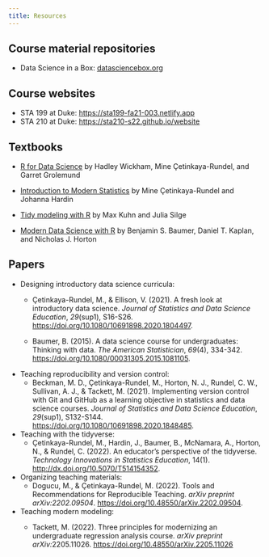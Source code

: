 ```yaml
---
title: Resources
---
```


## Course material repositories

-   Data Science in a Box: [datasciencebox.org](https://datasciencebox.org/)

## Course websites

-   STA 199 at Duke: [https://sta199-fa21-003.netlify.app](https://sta199-fa21-003.netlify.app/)
-   STA 210 at Duke: <https://sta210-s22.github.io/website>

## Textbooks

-   [R for Data Science](https://r4ds.hadley.nz/) by Hadley Wickham, Mine Çetinkaya-Rundel, and Garret Grolemund

-   [Introduction to Modern Statistics](https://openintro-ims.netlify.app/) by Mine Çetinkaya-Rundel and Johanna Hardin

-   [Tidy modeling with R](https://www.tmwr.org/) by Max Kuhn and Julia Silge

-   [Modern Data Science with R](https://mdsr-book.github.io/mdsr2e/) by Benjamin S. Baumer, Daniel T. Kaplan, and Nicholas J. Horton

## Papers

-   Designing introductory data science curricula:
    -   Çetinkaya-Rundel, M., & Ellison, V. (2021). A fresh look at introductory data science. *Journal of Statistics and Data Science Education*, *29*(sup1), S16-S26. <https://doi.org/10.1080/10691898.2020.1804497>.

    -   Baumer, B. (2015). A data science course for undergraduates: Thinking with data. *The American Statistician*, *69*(4), 334-342. <https://doi.org/10.1080/00031305.2015.1081105>.
-   Teaching reproducibility and version control:
    -   Beckman, M. D., Çetinkaya-Rundel, M., Horton, N. J., Rundel, C. W., Sullivan, A. J., & Tackett, M. (2021). Implementing version control with Git and GitHub as a learning objective in statistics and data science courses. *Journal of Statistics and Data Science Education*, *29*(sup1), S132-S144. <https://doi.org/10.1080/10691898.2020.1848485>.
-   Teaching with the tidyverse:
    -   Çetinkaya-Rundel, M., Hardin, J., Baumer, B., McNamara, A., Horton, N., & Rundel, C. (2022). An educator's perspective of the tidyverse. *Technology Innovations in Statistics Education*, 14(1). <http://dx.doi.org/10.5070/T514154352>.
-   Organizing teaching materials:
    -   Dogucu, M., & Çetinkaya-Rundel, M. (2022). Tools and Recommendations for Reproducible Teaching. *arXiv preprint arXiv:2202.09504*. <https://doi.org/10.48550/arXiv.2202.09504>.
-   Teaching modern modeling:
    -   Tackett, M. (2022). Three principles for modernizing an undergraduate regression analysis course. *arXiv preprint arXiv:*2205.11026. <https://doi.org/10.48550/arXiv.2205.11026>

        \
